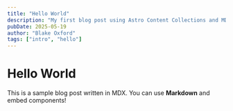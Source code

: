 ```yaml
---
title: "Hello World"
description: "My first blog post using Astro Content Collections and MDX."
pubDate: 2025-05-19
author: "Blake Oxford"
tags: ["intro", "hello"]
---
```


# Hello World

This is a sample blog post written in MDX. You can use **Markdown** and embed components!

